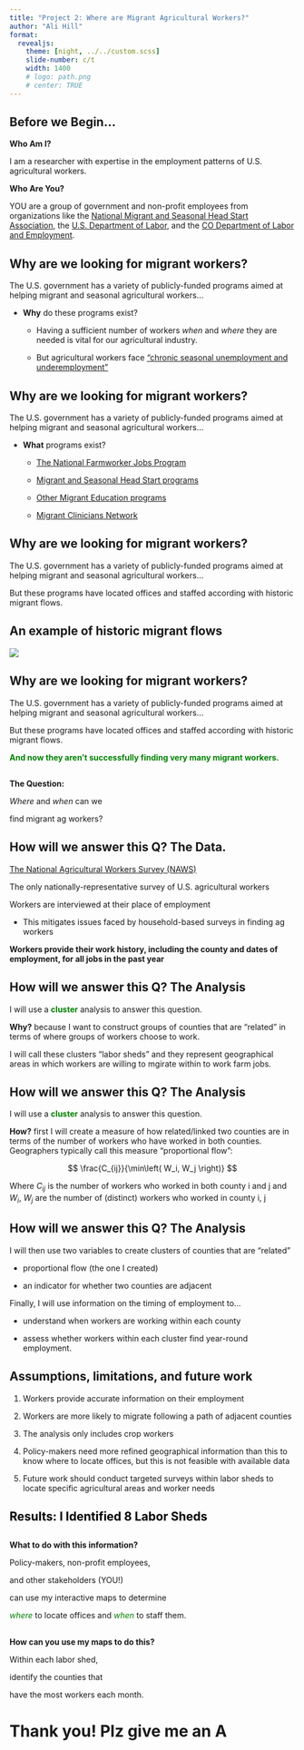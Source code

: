 ```yaml
---
title: "Project 2: Where are Migrant Agricultural Workers?"
author: "Ali Hill"
format: 
  revealjs:
    theme: [night, ../../custom.scss]
    slide-number: c/t
    width: 1400
    # logo: path.png
    # center: TRUE
---
```


## Before we Begin...

**Who Am I?** 

I am a researcher with expertise in the employment patterns of U.S. agricultural workers.

**Who Are You?** 

YOU are a group of government and non-profit employees from organizations like the [National Migrant and Seasonal Head Start Association](https://nmshsa.org), the [U.S. Department of Labor](https://www.dol.gov/general/topic/training/migrantfarmworkers), and the [CO Department of Labor and Employment](https://cdle.colorado.gov/jobs-training/find-a-job/migrant-seasonal-farmworkers).

## Why are we looking for migrant workers?

The U.S. government has a variety of publicly-funded programs aimed at helping migrant and seasonal agricultural workers...

- **Why** do these programs exist? 
  
  - Having a sufficient number of workers *when* and *where* they are needed is vital for our agricultural industry.

  - But agricultural workers face ["chronic seasonal unemployment and underemployment"](https://www.dol.gov/general/topic/training/migrantfarmworkers)

## Why are we looking for migrant workers?

The U.S. government has a variety of publicly-funded programs aimed at helping migrant and seasonal agricultural workers...

- **What** programs exist?

  - [The National Farmworker Jobs Program](https://www.dol.gov/agencies/eta/agriculture)

  - [Migrant and Seasonal Head Start programs](https://nmshsa.org/mshs-programs)

  - [Other Migrant Education programs](https://oese.ed.gov/offices/office-of-migrant-education/)

  - [Migrant Clinicians Network](https://www.migrantclinician.org)

## Why are we looking for migrant workers?

The U.S. government has a variety of publicly-funded programs aimed at helping migrant and seasonal agricultural workers...

But these programs have located offices and staffed according with historic migrant flows.

## An example of historic migrant flows

![](includes/historic_flows.png){fig-align="center"}

## Why are we looking for migrant workers?

The U.S. government has a variety of publicly-funded programs aimed at helping migrant and seasonal agricultural workers...

But these programs have located offices and staffed according with historic migrant flows.

<span style="color:green;">**And now they aren't successfully finding very many migrant workers.**</span>

## 
::: {.r-fit-text}
**The Question:** 

*Where* and *when* can we 

find migrant ag workers?
:::

## How will we answer this Q? The Data.

[The National Agricultural Workers Survey (NAWS)](https://www.dol.gov/agencies/eta/national-agricultural-workers-survey)

The only nationally-representative survey of U.S. agricultural workers

Workers are interviewed at their place of employment

  - This mitigates issues faced by household-based surveys in finding ag workers

**Workers provide their work history, including the county and dates of employment, for all jobs in the past year**

## {background-image="includes/naws_grid.png"}

## How will we answer this Q? The Analysis

I will use a <span style="color:green;">**cluster**</span> analysis to answer this question.

**Why?** because I want to construct groups of counties that are "related" in terms of where groups of workers choose to work. 

I will call these clusters "labor sheds" and they represent geographical areas in which workers are willing to mgirate within to work farm jobs.

## How will we answer this Q? The Analysis

I will use a <span style="color:green;">**cluster**</span> analysis to answer this question.

**How?** first I will create a measure of how related/linked two counties are in terms of the number of workers who have worked in both counties. Geographers typically call this measure "proportional flow":

$$
\frac{C_{ij}}{\min\left( W_i, W_j \right)}
$$

Where $C_{ij}$ is the number of workers who worked in both county i and j and $W_i$, $W_j$ are the number of (distinct) workers who worked in county i, j

## {background-image="includes/wi.png" background-size="contain"}

## 

<section data-background-iframe="https://public.tableau.com/views/prop_flow_ex/monterey_full_sample_flow_1?:language=en-US&:showVizHome=no&:embed=true"
          data-background-interactive>
</section>


## How will we answer this Q? The Analysis

I will then use two variables to create clusters of counties that are "related"

  - proportional flow (the one I created) 

  - an indicator for whether two counties are adjacent

Finally, I will use information on the timing of employment to... 

  - understand when workers are working within each county 

  - assess whether workers within each cluster find year-round employment.

## **Assumptions, limitations, and future work**

::: {.incremental}
1. Workers provide accurate information on their employment

2. Workers are more likely to migrate following a path of adjacent counties

3. The analysis only includes crop workers

4. Policy-makers need more refined geographical information than this to know where to locate offices, but this is not feasible with available data

5. Future work should conduct targeted surveys within labor sheds to locate specific agricultural areas and worker needs
:::

## <span style="color:black;">Results: I Identified 8 Labor Sheds</span>  {background-image="includes/sheds.png" background-size="contain"}

## 

<section data-background-iframe="https://public.tableau.com/views/FinalLaborSheds/2LaborSheds?:language=en-US&:showVizHome=no&:embed=true"
          data-background-interactive>
</section>



## 
::: {.r-fit-text}
**What to do with this information?** 

Policy-makers, non-profit employees, 

and other stakeholders (YOU!) 

can use my interactive maps to determine 

<span style="color:green;">*where*</span> to locate offices and <span style="color:green;">*when*</span> to staff them.
:::


## 
::: {.r-fit-text}
**How can you use my maps to do this?** 

Within each labor shed, 

identify the counties that 

have the most workers each month.
:::

## {background-image="includes/how_ex.png" background-size="contain"} 

# Thank you! Plz give me an A

